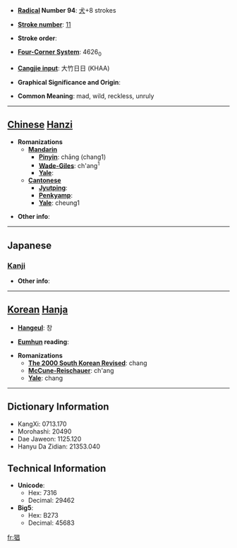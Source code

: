 * '''[[Wiktionary:Chinese radical index| Radical]] Number 94''': [[Wiktionary:Chinese radical index 犬|犬]]+8 strokes

* '''[[Wiktionary:Chinese total strokes index|Stroke number]]''': [[Wiktionary:Chinese total strokes index 11|11]]

* '''Stroke order''': 

* '''[[Wiktionary:Chinese four corner index|Four-Corner System]]''': 4626<sub>0</sub>

* '''[[Wiktionary:Chinese Cangjie index|Cangjie input]]''': 大竹日日 (KHAA)

* '''Graphical Significance and Origin''': 

* '''Common Meaning''': mad, wild, reckless, unruly

----

== [[Chinese]] [[Hanzi]] ==

* '''Romanizations'''
** '''[[Mandarin]]'''
*** '''[[Pinyin]]''': chāng (chang1)
*** '''[[Wade-Giles]]''': ch'ang<sup>1</sup>
*** '''[[Yale]]''': 
** '''[[Cantonese]]'''
*** '''[[Jyutping]]''':
*** '''[[Penkyamp]]''': 
*** '''[[Yale]]''': cheung1

* '''Other info''': 

----

==Japanese==
===[[Kanji]]===
{{kanji|on readings=[[しょう]] (shō)
|kun readings=[[くるう]] (kuruu)
}}

* '''Other info''':  

----

== [[Korean]] [[Hanja]] ==

* '''[[Hangeul]]''': 창

* '''[[Eumhun]] reading''': 

* '''Romanizations'''
** '''[[The 2000 South Korean Revised Romanization|The 2000 South Korean Revised]]''': chang
** '''[[McCune-Reischauer]]''': ch'ang
** '''[[Yale]]''': chang

----

== Dictionary Information ==

* KangXi: 0713.170
* Morohashi: 20490
* Dae Jaweon: 1125.120
* Hanyu Da Zidian: 21353.040

== Technical Information ==

* '''Unicode''':
** Hex: 7316
** Decimal: 29462
* '''Big5''':
** Hex: B273
** Decimal: 45683

[[fr:猖]]